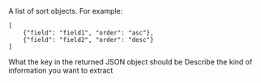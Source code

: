 <ParamField body="sort" type="array">
  A list of sort objects. For example:

```
[
    {"field": "field1", "order": "asc"},
    {"field": "field2", "order": "desc"}
]
```

  <Expandable title="sort">
    <ParamField body="field" type="string" name="field" required>
      What the key in the returned JSON object should be
    </ParamField>
    <ParamField body="order" type="string" name="order" required>
      Describe the kind of information you want to extract
    </ParamField>
  </Expandable>

</ParamField>
